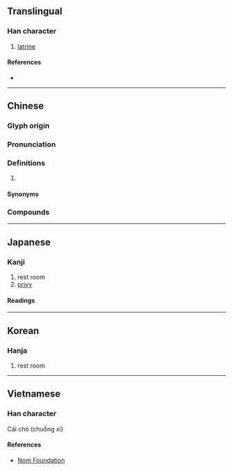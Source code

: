{{character info/new}}
==Translingual==

===Han character===
{{Han char|rn=31|rad=囗|as=08|sn=11|four=60227|canj=WQMB|ids=⿴囗青}}

# [[latrine]]

====References====
* {{Han ref|kx=0219.150|dkj=04797|dj=0447.080|hdz=10720.060|uh=570A|ud=22282|bh=D4AB|bd=54443}}

----

==Chinese==
{{zh-forms}}

===Glyph origin===
{{Han etym}}

===Pronunciation===
{{zh-pron
|m=qīng
|c=cing1
|mc=y
|oc=y
|cat=
}}

===Definitions===
{{zh-hanzi}}

# {{rfdef|zh}}

====Synonyms====
{{zh-dial|廁所}}

===Compounds===
{{zh-der|圊圂|圊肥}}

----

==Japanese==

===Kanji===
{{ja-kanji|grade=|rs=囗08}}

# rest room
# [[privy]]

====Readings====
{{ja-readings
|goon=しょう
|kanon=せい
|kun=かわや-}}

----

==Korean==

===Hanja===
{{ko-hanja|hangeul=청|rv=cheong|mr=ch'ŏng}}

# rest room

----

==Vietnamese==

===Han character===
{{vi-hantu|[[thanh]]|rs=囗08}}

Cái chò (chuồng xí)

====References====
* [http://nomfoundation.org/common/nom_details.php?codepoint=570a Nom Foundation]